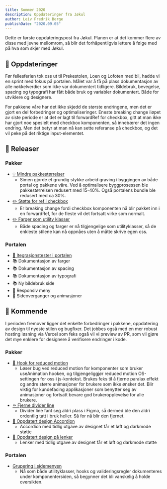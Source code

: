 ```yaml
---
title: Sommer 2020
description: Oppdateringer fra Jøkul 
author: Leiv Fredrik Berge
publishDate: "2020.09.05"
---
```


Dette er første oppdateringspost fra Jøkul. Planen er at det kommer flere av disse med jevne mellomrom, så blir det forhåpentligvis lettere å følge med på hva som skjer med Jøkul.

## 📰 Oppdateringer

Før fellesferien tok oss ut til Prekestolen, Loen og Lofoten med bil, hadde vi en sprint med fokus på portalen. Målet var å få på plass dokumentasjon av alle nøkkelverdier som ikke var dokumentert tidligere. Bildebruk, bevegelse, spacing og typografi har fått både bruk og variabler dokumentert. Både for utviklere og designere. 

For pakkene våre har det ikke skjedd de største endringene, men det er gjort en del forbedringer og optimaliseringer. Eneste breaking change iløpet av siste periode er at det er lagt til forwardRef for checkbox, gitt at man ikke har gjort noe spesielt med checkbox komponenten, så innebærer det ingen endring. Men det betyr at man nå kan sette referanse på checkbox, og det vil peke på det riktige input-elementet. 

## 🌱 Releaser

### Pakker
- [💡 Mindre pakkestørrelser](https://github.com/fremtind/jokul/pull/1140)
    - Simen gjorde et grundig stykke arbeid graving i byggingen av både portal og pakkene våre. Ved å optimalisere byggprosessen ble pakkestørrelsen redusert med 15-40%. Også portalens bundle ble redusert med ca 30%.
- [✏️ Støtte for ref i checkbox](https://github.com/fremtind/jokul/pull/1103)
    - Er breaking change fordi checkbox komponenten nå blir pakket inn i en forwardRef, for de fleste vil det fortsatt virke som normalt.
- [✏️ Farger som utility klasser](https://github.com/fremtind/jokul/pull/1093)
    - Både spacing og farger er nå tilgjengelige som utilityklasser, så de enkleste stilene kan nå oppnåes uten å måtte skrive egen css.

### Portalen
- [🧪 Itegrasjonstester i portalen](https://github.com/fremtind/jokul/pull/1078)
- 📚 Dokumentasjon av farger
- 📚 Dokumentasjon av spacing
- 📚 Dokumentasjon av typografi
- 📚 Ny bildebruk side
- 💅 Responsiv meny
- 💅 Sideoverganger og animasjoner

## 🔮 Kommende

I perioden fremover ligger det enkelte forbedringer i pakkene, oppdatering av design til nyeste stilen og bugfixer. Det jobbes også med en mer robust hosting løsning via Vercel som feks også vil vi preview av PR, som vil gjøre det mye enklere for designere å verifisere endringer i kode.

### Pakker
- [🦽 Hook for reduced motion](https://github.com/fremtind/jokul/pull/1139)
    - Løser bug ved reduced motion for komponenter som bruker useAnimation hooken, og tilgjengeliggjør reduced motion OS-settingen for oss i js-kontekst. Brukes feks til å fjerne paralax effekt og andre større animasjoner for brukere som ikke ønsker det. Blir viktig for kundefacing applikasjoner som benytter seg av animasjoner og fortsatt bevare god brukeropplevelse for alle brukere.
- [⚰️ Fjerne divider line](https://github.com/fremtind/jokul/pull/1153)
    - Divider line fant seg aldri plass i Figma, så dermed ble den aldri ordentlig tatt i bruk heller. Så for nå blir den fjernet.  
- [💅 Oppdatert design Accordion](https://github.com/fremtind/jokul/pull/1154)
    - Accordion med tidlig utgave av designet får et løft og darkmode støtte
- [💅 Oppdatert design på lenker](https://github.com/fremtind/jokul/issues/1167)
    - Lenker med tidlig utgave av designet får et løft og darkmode støtte

### Portalen
- [Grupering i sidemenyen](https://github.com/fremtind/jokul/pull/1142)
    - Nå som både utilityklasser, hooks og valideringsregler dokumenteres under komponentersiden, så begynner det bli vanskelig å holde oversikten.
